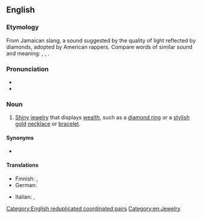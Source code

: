 {{also|bling-bling}}
==English==

===Etymology===
From Jamaican slang, a sound suggested by the quality of light reflected by diamonds, adopted by American rappers. Compare words of similar sound and meaning: {{m|en|blink}}, {{m|en|blinding}}, {{m|en|blank}}.

===Pronunciation===
* {{IPA|/blɪŋ blɪŋ/|lang=en}}
* {{audio|En-au-bling bling.ogg|Audio (AU)|lang=en}}

===Noun===
{{wikipedia}}
{{en-noun|-}}

# {{lb|en|slang}} [[shiny|Shiny]] [[jewelry]] that displays [[wealth]], such as a [[diamond ring]] or a [[stylish]] [[gold]] [[necklace]] or [[bracelet]].

====Synonyms====
* {{sense|jewelry displaying wealth}} {{l|en|bling}}

====Translations====
{{trans-top|shiny jewelry that displays wealth}}
* Finnish: {{t|fi|bling bling}}, {{t|fi|killuttimet}}
* German: {{t+|de|Bling-Bling|n}}
{{trans-mid}}
* Italian: {{t|it|bling bling|m}}, {{t|it|bling bling|f}}
{{trans-bottom}}

[[Category:English reduplicated coordinated pairs]]
[[Category:en:Jewelry]]